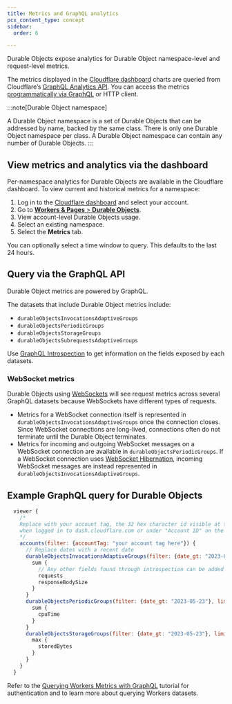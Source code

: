 ```yaml
---
title: Metrics and GraphQL analytics
pcx_content_type: concept
sidebar:
  order: 6

---
```



<GlossaryTooltip term="Durable Object">Durable Objects</GlossaryTooltip> expose analytics for Durable Object namespace-level and request-level metrics.

The metrics displayed in the [Cloudflare dashboard](https://dash.cloudflare.com/) charts are queried from Cloudflare’s [GraphQL Analytics API](/analytics/graphql-api/). You can access the metrics [programmatically via GraphQL](#query-via-the-graphql-api) or HTTP client.

:::note[Durable Object namespace]

A Durable Object namespace is a set of Durable Objects that can be addressed by name, backed by the same class. There is only one Durable Object namespace per class. A Durable Object namespace can contain any number of Durable Objects.
:::

## View metrics and analytics via the dashboard

Per-namespace analytics for Durable Objects are available in the Cloudflare dashboard. To view current and historical metrics for a namespace:

1. Log in to the [Cloudflare dashboard](https://dash.cloudflare.com) and select your account.
2. Go to [**Workers & Pages** > **Durable Objects**](https://dash.cloudflare.com/?to=/:account/workers/durable-objects).
3. View account-level Durable Objects usage.
4. Select an existing namespace.
5. Select the **Metrics** tab.

You can optionally select a time window to query. This defaults to the last 24 hours.

## Query via the GraphQL API

Durable Object metrics are powered by GraphQL.

The datasets that include Durable Object metrics include:

* `durableObjectsInvocationsAdaptiveGroups`
* `durableObjectsPeriodicGroups`
* `durableObjectsStorageGroups`
* `durableObjectsSubrequestsAdaptiveGroups`

Use [GraphQL Introspection](/analytics/graphql-api/features/discovery/introspection/) to get information on the fields exposed by each datasets.

### WebSocket metrics

Durable Objects using [WebSockets](/durable-objects/reference/websockets/) will see request metrics across several GraphQL datasets because WebSockets have different types of requests.

* Metrics for a WebSocket connection itself is represented in `durableObjectsInvocationsAdaptiveGroups` once the connection closes. Since WebSocket connections are long-lived, connections often do not terminate until the Durable Object terminates.
* Metrics for incoming and outgoing WebSocket messages on a WebSocket connection are available in `durableObjectsPeriodicGroups`. If a WebSocket connection uses [WebSocket Hibernation](/durable-objects/reference/websockets/#websocket-hibernation), incoming WebSocket messages are instead represented in `durableObjectsInvocationsAdaptiveGroups`.

## Example GraphQL query for Durable Objects

```js
  viewer {
    /*
    Replace with your account tag, the 32 hex character id visible at the beginning of any url
    when logged in to dash.cloudflare.com or under "Account ID" on the sidebar of the Workers & Pages Overview
    */
    accounts(filter: {accountTag: "your account tag here"}) {
      // Replace dates with a recent date
      durableObjectsInvocationsAdaptiveGroups(filter: {date_gt: "2023-05-23"}, limit: 1000) {
        sum {
          // Any other fields found through introspection can be added here
          requests
          responseBodySize
        }
      }
      durableObjectsPeriodicGroups(filter: {date_gt: "2023-05-23"}, limit: 1000) {
        sum {
          cpuTime
        }
      }
      durableObjectsStorageGroups(filter: {date_gt: "2023-05-23"}, limit: 1000) {
        max {
          storedBytes
        }
      }
    }
  }
```

Refer to the [Querying Workers Metrics with GraphQL](/analytics/graphql-api/tutorials/querying-workers-metrics/) tutorial for authentication and to learn more about querying Workers datasets.
